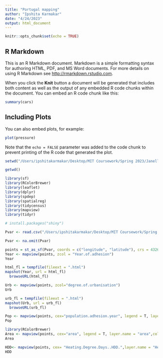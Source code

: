 ```yaml
---
title: "Portugal mapping"
author: "Ipshita Karmakar"
date: "4/24/2023"
output: html_document
---
```


```r
knitr::opts_chunk$set(echo = TRUE)
```

## R Markdown

This is an R Markdown document. Markdown is a simple formatting syntax for authoring HTML, PDF, and MS Word documents. For more details on using R Markdown see <http://rmarkdown.rstudio.com>.

When you click the **Knit** button a document will be generated that includes both content as well as the output of any embedded R code chunks within the document. You can embed an R code chunk like this:

```r
summary(cars)
```

## Including Plots

You can also embed plots, for example:

```r
plot(pressure)
```

Note that the `echo = FALSE` parameter was added to the code chunk to prevent printing of the R code that generated the plot.
```r
setwd("/Users/ipshitakarmakar/Desktop/MIT Coursework/Spring 2023/Janelle RA")
```

```r
getwd()
```

```r
library(sf)
library(RColorBrewer)
library(leaflet)
library(dplyr)
library(spdep)
library(spatialreg)
library(tidycensus)
library(mapview)
library(tidyr)
```

```r
# install.packages("shiny")
```

```r
Pvar <- read.csv("/Users/ipshitakarmakar/Desktop/MIT Coursework/Spring 2023/Janelle RA/VariablesMAP.csv")
```

```r
Pvar <- na.omit(Pvar)
```

```r
points = st_as_sf(Pvar, coords = c("longitude", "latitude"), crs = 4326)
Year <- mapview(points, zcol = "Year.of.adhesion")
Year
```

```r
html_fl = tempfile(fileext = ".html")
mapshot(Year, url = html_fl)
  browseURL(html_fl)
```

```r
Urb <- mapview(points, zcol="degree.of.urbanisation")
Urb
```
```r
urb_fl = tempfile(fileext = ".html")
mapshot(Urb, url = urb_fl)
  browseURL(urb_fl)
```

```r
Pop <- mapview(points, cex="population.adhesion.year", legend = T, layer.name = "population.adhesion.year")
Pop
```
```r
library(RColorBrewer)
Area <- mapview(points, cex="area", legend = T, layer.name = "area",col.regions = "green")
Area
```

```r
HDD<- mapview(points, cex= "Heating.Degree.Days..HDD.",layer.name = "Heating.Degree.Days..HDD.",col.regions = "red")
HDD
```


